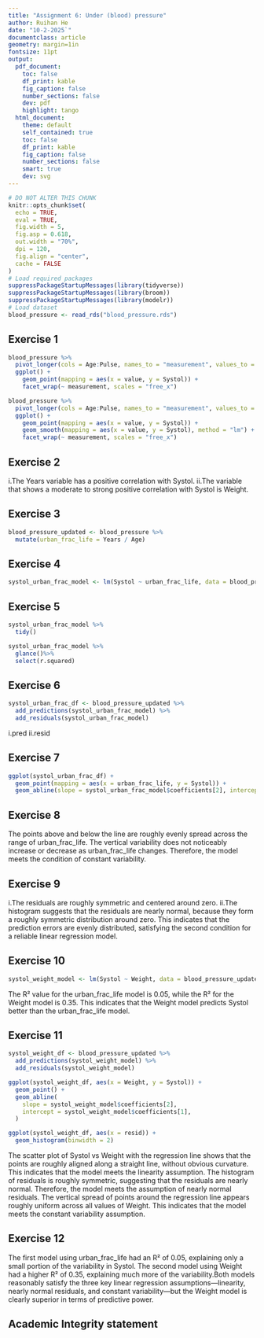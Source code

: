```yaml
---
title: "Assignment 6: Under (blood) pressure"
author: Ruihan He
date: "10-2-2025`"
documentclass: article
geometry: margin=1in
fontsize: 11pt
output:
  pdf_document:
    toc: false
    df_print: kable
    fig_caption: false
    number_sections: false
    dev: pdf
    highlight: tango
  html_document:
    theme: default
    self_contained: true
    toc: false
    df_print: kable
    fig_caption: false
    number_sections: false
    smart: true
    dev: svg
---
```


```r
# DO NOT ALTER THIS CHUNK
knitr::opts_chunk$set(
  echo = TRUE,
  eval = TRUE,
  fig.width = 5,
  fig.asp = 0.618,
  out.width = "70%",
  dpi = 120,
  fig.align = "center",
  cache = FALSE
)
# Load required packages
suppressPackageStartupMessages(library(tidyverse))
suppressPackageStartupMessages(library(broom))
suppressPackageStartupMessages(library(modelr))
# Load dataset
blood_pressure <- read_rds("blood_pressure.rds")
```

## Exercise 1 
```r
blood_pressure %>%
  pivot_longer(cols = Age:Pulse, names_to = "measurement", values_to = "value") %>%
  ggplot() +
    geom_point(mapping = aes(x = value, y = Systol)) +
    facet_wrap(~ measurement, scales = "free_x")
```

```r
blood_pressure %>%
  pivot_longer(cols = Age:Pulse, names_to = "measurement", values_to = "value") %>%
  ggplot() +
    geom_point(mapping = aes(x = value, y = Systol)) +
    geom_smooth(mapping = aes(x = value, y = Systol), method = "lm") +
    facet_wrap(~ measurement, scales = "free_x")
```


## Exercise 2
i.The Years variable has a positive correlation with Systol.
ii.The variable that shows a moderate to strong positive correlation with Systol is Weight.



## Exercise 3
```r
blood_pressure_updated <- blood_pressure %>%
  mutate(urban_frac_life = Years / Age)
```




## Exercise 4
```r
systol_urban_frac_model <- lm(Systol ~ urban_frac_life, data = blood_pressure_updated)
```




## Exercise 5
```r
systol_urban_frac_model %>%
  tidy()
```

```r
systol_urban_frac_model %>%
  glance()%>%
  select(r.squared)
```



## Exercise 6
```r
systol_urban_frac_df <- blood_pressure_updated %>%
  add_predictions(systol_urban_frac_model) %>%
  add_residuals(systol_urban_frac_model)
```
i.pred
ii.resid



## Exercise 7
```r
ggplot(systol_urban_frac_df) +
  geom_point(mapping = aes(x = urban_frac_life, y = Systol)) +
  geom_abline(slope = systol_urban_frac_model$coefficients[2], intercept = systol_urban_frac_model$coefficients[1])
```




## Exercise 8
The points above and below the line are roughly evenly spread across the range of urban_frac_life. The vertical variability does not noticeably increase or decrease as urban_frac_life changes. Therefore, the model meets the condition of constant variability.



## Exercise 9
i.The residuals are roughly symmetric and centered around zero.
ii.The histogram suggests that the residuals are nearly normal, because they form a roughly symmetric distribution around zero. This indicates that the prediction errors are evenly distributed, satisfying the second condition for a reliable linear regression model.



## Exercise 10
```r
systol_weight_model <- lm(Systol ~ Weight, data = blood_pressure_updated)
```
The R² value for the urban_frac_life model is 0.05, while the R² for the Weight model is 0.35.
This indicates that the Weight model predicts Systol better than the urban_frac_life model.



## Exercise 11
```r
systol_weight_df <- blood_pressure_updated %>%
  add_predictions(systol_weight_model) %>%
  add_residuals(systol_weight_model)
```

```r
ggplot(systol_weight_df, aes(x = Weight, y = Systol)) +
  geom_point() +
  geom_abline(
    slope = systol_weight_model$coefficients[2],
    intercept = systol_weight_model$coefficients[1],
  )
```

```r
ggplot(systol_weight_df, aes(x = resid)) +
  geom_histogram(binwidth = 2)
```
The scatter plot of Systol vs Weight with the regression line shows that the points are roughly aligned along a straight line, without obvious curvature. This indicates that the model meets the linearity assumption.
The histogram of residuals is roughly symmetric, suggesting that the residuals are nearly normal. Therefore, the model meets the assumption of nearly normal residuals.
The vertical spread of points around the regression line appears roughly uniform across all values of Weight. This indicates that the model meets the constant variability assumption.

## Exercise 12
The first model using urban_frac_life had an R² of 0.05, explaining only a small portion of the variability in Systol. The second model using Weight had a higher R² of 0.35, explaining much more of the variability.Both models reasonably satisfy the three key linear regression assumptions—linearity, nearly normal residuals, and constant variability—but the Weight model is clearly superior in terms of predictive power.



## Academic Integrity statement


